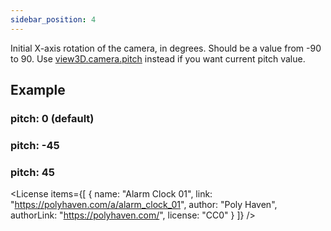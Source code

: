 ```yaml
---
sidebar_position: 4
---
```



<OptionDescriptor type="number" defaultVal="0" />

Initial X-axis rotation of the camera, in degrees.
Should be a value from -90 to 90.
Use [view3D.camera.pitch](/docs/api/Camera#pitch) instead if you want current pitch value.

## Example
### pitch: 0 (default)
<View3D
  src="/egjs-view3d/model/draco/alarm.glb"
  pitch={0}
  showExampleCode />

### pitch: -45
<View3D
  src="/egjs-view3d/model/draco/alarm.glb"
  pitch={-45}
  showExampleCode />

### pitch: 45
<View3D
  src="/egjs-view3d/model/draco/alarm.glb"
  pitch={45}
  showExampleCode />

<License items={[
  {
    name: "Alarm Clock 01",
    link: "https://polyhaven.com/a/alarm_clock_01",
    author: "Poly Haven",
    authorLink: "https://polyhaven.com/",
    license: "CC0"
  }
]} />
